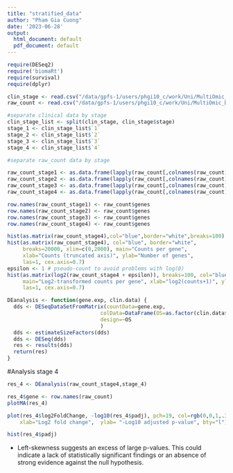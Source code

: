 ```yaml
---
title: "stratified_data"
author: "Pham Gia Cuong"
date: '2023-06-28'
output:
  html_document: default
  pdf_document: default
---
```

```r
require(DESeq2)
require('biomaRt')
require(survival)
require(dplyr)
```

```r
clin_stage <- read.csv("/data/gpfs-1/users/phgi10_c/work/Uni/MultiOmic_Datascience/results/gene_exp_analysis/clinical.csv",header=TRUE,sep="\t")
raw_count <- read.csv("/data/gpfs-1/users/phgi10_c/work/Uni/MultiOmic_Datascience/results/gene_exp_analysis/count_data.csv",header=TRUE,sep = "\t")
```


```r
#separate clinical data by stage
clin_stage_list <- split(clin_stage, clin_stage$stage)
stage_1 <- clin_stage_list$`1`
stage_2 <- clin_stage_list$`2`
stage_3 <- clin_stage_list$`3`
stage_4 <- clin_stage_list$`4`

#separate raw_count data by stage

raw_count_stage1 <- as.data.frame(lapply(raw_count[,colnames(raw_count) %in% stage_1$sample], as.integer))
raw_count_stage2 <- as.data.frame(lapply(raw_count[,colnames(raw_count) %in% stage_2$sample], as.integer)) 
raw_count_stage3 <- as.data.frame(lapply(raw_count[,colnames(raw_count) %in% stage_3$sample], as.integer)) 
raw_count_stage4 <- as.data.frame(lapply(raw_count[,colnames(raw_count) %in% stage_4$sample], as.integer)) 

row.names(raw_count_stage1) <- raw_count$genes
row.names(raw_count_stage2) <- raw_count$genes
row.names(raw_count_stage3) <- raw_count$genes
row.names(raw_count_stage4) <- raw_count$genes
```

```r
hist(as.matrix(raw_count_stage4),col="blue",border="white",breaks=100)
hist(as.matrix(raw_count_stage4), col="blue", border="white",
     breaks=20000, xlim=c(0,2000), main="Counts per gene",
     xlab="Counts (truncated axis)", ylab="Number of genes", 
     las=1, cex.axis=0.7)
epsilon <- 1 # pseudo-count to avoid problems with log(0)
hist(as.matrix(log2(raw_count_stage4 + epsilon)), breaks=100, col="blue", border="white",
     main="Log2-transformed counts per gene", xlab="log2(counts+1)", ylab="Number of genes", 
     las=1, cex.axis=0.7)
```


```r
DEanalysis <- function(gene.exp, clin.data) {
  dds <- DESeqDataSetFromMatrix(countData=gene.exp,
                              colData=DataFrame(OS=as.factor(clin.data$OS)),
                              design=~OS
                              )
  dds <- estimateSizeFactors(dds)
  dds <- DESeq(dds)
  res <- results(dds)
  return(res)
}
```

#Analysis stage 4
```r
res_4 <- DEanalysis(raw_count_stage4,stage_4)

```
```r
res_4$gene <- row.names(raw_count)
plotMA(res_4)
```

```r
plot(res_4$log2FoldChange, -log10(res_4$padj), pch=19, col=rgb(0,0,1,.3), xlim=c(-6,6),
    xlab="Log2 fold change",  ylab= "-Log10 adjusted p-value", bty="l")
```
```r
hist(res_4$padj)
```
- Left-skewness suggests an excess of large p-values. This could indicate a lack of statistically significant findings or an absence of strong evidence against the null hypothesis.

```r
```


